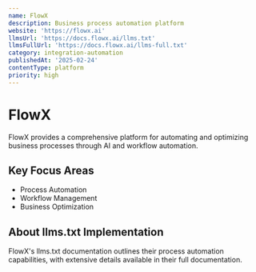 ```yaml
---
name: FlowX
description: Business process automation platform
website: 'https://flowx.ai'
llmsUrl: 'https://docs.flowx.ai/llms.txt'
llmsFullUrl: 'https://docs.flowx.ai/llms-full.txt'
category: integration-automation
publishedAt: '2025-02-24'
contentType: platform
priority: high
---
```


# FlowX

FlowX provides a comprehensive platform for automating and optimizing business processes through AI and workflow automation.

## Key Focus Areas

- Process Automation
- Workflow Management
- Business Optimization

## About llms.txt Implementation

FlowX's llms.txt documentation outlines their process automation capabilities, with extensive details available in their full documentation.
